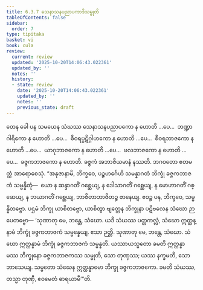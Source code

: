 ```yaml
---
title: 6.3.7 သေနာသနပညာပကာဒိသမ္မုတိ
tableOfContents: false
sidebar:
  order: 7
type: tipitaka
basket: vi
book: cula
review:
  current: review
  updated: '2025-10-20T14:06:43.022361'
  updated_by: ''
  notes: ''
  history:
  - state: review
    date: '2025-10-20T14:06:43.022361'
    updated_by: ''
    notes: ''
    previous_state: draft
---
```



<DynamicBreadcrumb />


<ReviewStatus review={frontmatter.review} showDetails={true} />

<HypothesisAnnotation frontmatter={frontmatter} />

<Division number="327" book="cula" e="ch" v="4" p="330">

<Paragraph number="1436" book="cula">
တေန ခေါ ပန သမယေန သံဃဿ သေနာသနပညာပကော န ဟောတိ …ပေ…  ဘဏ္ဍာဂါရိကော န ဟောတိ …ပေ…  စီဝရပ္ပဋိဂ္ဂါဟကော န ဟောတိ …ပေ…  စီဝရဘာဇကော န ဟောတိ …ပေ…  ယာဂုဘာဇကော န ဟောတိ …ပေ…  ဖလဘာဇကော န ဟောတိ …ပေ…  ခဇ္ဇကဘာဇကော န ဟောတိ. ခဇ္ဇကံ အဘာဇိယမာနံ နဿတိ. ဘဂဝတော ဧတမတ္ထံ အာရောစေသုံ. “အနုဇာနာမိ, ဘိက္ခဝေ, ပဉ္စဟင်္ဂေဟိ သမန္နာဂတံ ဘိက္ခုံ ခဇ္ဇကဘာဇကံ သမ္မန္နိတုံ—  ယော န ဆန္ဒာဂတိံ ဂစ္ဆေယျ, န ဒေါသာဂတိံ ဂစ္ဆေယျ, န မောဟာဂတိံ ဂစ္ဆေယျ, န ဘယာဂတိံ ဂစ္ဆေယျ, ဘာဇိတာဘာဇိတဉ္စ ဇာနေယျ. ဧဝဉ္စ ပန, ဘိက္ခဝေ, သမ္မန္နိတဗ္ဗော. ပဌမံ ဘိက္ခု ယာစိတဗ္ဗော, ယာစိတွာ ဗျတ္တေန ဘိက္ခုနာ ပဋိဗလေန သံဃော ဉာပေတဗ္ဗော—
</Paragraph>

<Paragraph number="1437" book="cula">
‘သုဏာတု မေ, ဘန္တေ, သံဃော. ယဒိ သံဃဿ ပတ္တကလ္လံ, သံဃော ဣတ္ထန္နာမံ ဘိက္ခုံ ခဇ္ဇကဘာဇကံ သမ္မန္နေယျ. ဧသာ ဉတ္တိ.
</Paragraph>

<Paragraph number="1438" book="cula">
သုဏာတု မေ, ဘန္တေ, သံဃော. သံဃော ဣတ္ထန္နာမံ ဘိက္ခုံ ခဇ္ဇကဘာဇကံ သမ္မန္နတိ. ယဿာယသ္မတော ခမတိ ဣတ္ထန္နာမဿ ဘိက္ခုနော ခဇ္ဇကဘာဇကဿ သမ္မုတိ, သော တုဏှဿ; ယဿ နက္ခမတိ, သော ဘာသေယျ.
</Paragraph>

<Paragraph number="1439" book="cula">
သမ္မတော သံဃေန ဣတ္ထန္နာမော ဘိက္ခု ခဇ္ဇကဘာဇကော. ခမတိ သံဃဿ, တသ္မာ တုဏှီ, ဧဝမေတံ ဓာရယာမီ’”တိ.
</Paragraph>
</Division>